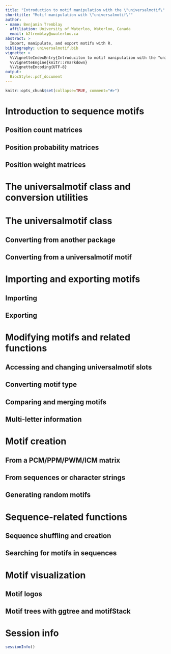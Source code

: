 ```yaml
---
title: "Introduction to motif manipulation with the \"universalmotif\" package"
shorttitle: "Motif manipulation with \"universalmotif\""
author:
- name: Benjamin Tremblay
  affiliation: University of Waterloo, Waterloo, Canada
  email: b2tremblay@uwaterloo.ca
abstract: >
  Import, manipulate, and export motifs with R.
bibliography: universalmotif.bib
vignette: >
  %\VignetteIndexEntry{Introduciton to motif manipulation with the "universalmotif" package}
  %\VignetteEngine{knitr::rmarkdown}
  %\VignetteEncoding{UTF-8}
output:
  BiocStyle::pdf_document
---
```


```r
knitr::opts_chunk$set(collapse=TRUE, comment="#>")
```

# Introduction to sequence motifs

## Position count matrices

## Position probability matrices

## Position weight matrices

# The universalmotif class and conversion utilities

# The universalmotif class

## Converting from another package

## Converting from a universalmotif motif

# Importing and exporting motifs

## Importing

## Exporting

# Modifying motifs and related functions

## Accessing and changing universalmotif slots

## Converting motif type

## Comparing and merging motifs

## Multi-letter information

# Motif creation

## From a PCM/PPM/PWM/ICM matrix

## From sequences or character strings

## Generating random motifs

# Sequence-related functions

## Sequence shuffling and creation

## Searching for motifs in sequences

# Motif visualization

## Motif logos

## Motif trees with ggtree and motifStack

# Session info {.unnumbered}

```r
sessionInfo()
```


